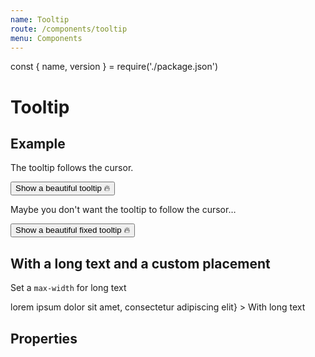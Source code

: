 ```yaml
---
name: Tooltip
route: /components/tooltip
menu: Components
---
```


const { name, version } = require('./package.json')

# Tooltip

<TagVersion version={version} name={name} />

## Example

The tooltip follows the cursor.

<Playground>
  <Tooltip content="🔥🔥🔥🔥🔥🔥🔥">
    <Button>Show a beautiful tooltip 🔥</Button>
  </Tooltip>
</Playground>

Maybe you don't want the tooltip to follow the cursor…

<Playground>
  <Tooltip fixed content="🔥🔥🔥🔥🔥🔥🔥">
    <Button>Show a beautiful fixed tooltip 🔥</Button>
  </Tooltip>
</Playground>

## With a long text and a custom placement

Set a `max-width` for long text

<Playground>
  <Tooltip
    placement="bottom-start"
    content={<div>lorem ipsum dolor sit amet, consectetur adipiscing elit</div>}
  >
    <span>With long text</span>
  </Tooltip>
</Playground>

## Properties

<Props of={Tooltip} />
